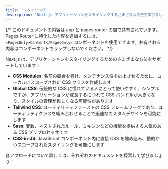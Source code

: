 ```yaml
---
title: 'スタイリング'
description: 'Next.js アプリケーションをスタイリングするさまざまな方法を学びましょう。'
---
```


{/* このドキュメントの内容は app と pages router の間で共有されています。Pages Router に特化した内容を追加するには、`<PagesOnly>Content</PagesOnly>` コンポーネントを使用できます。共有される内容はコンポーネントでラップしないでください。 */}

Next.js は、アプリケーションをスタイリングするためのさまざまな方法をサポートしています：

- **CSS Modules**: 名前の競合を避け、メンテナンス性を向上させるために、ローカルにスコープされた CSS クラスを作成します
- **Global CSS**: 伝統的な CSS に慣れている人にとって使いやすく、シンプルですが、アプリケーションが成長するにつれて CSS バンドルが大きくなり、スタイルの管理が難しくなる可能性があります
- **Tailwind CSS**: ユーティリティファーストの CSS フレームワークであり、ユーティリティクラスを組み合わせることで迅速なカスタムデザインを可能にします
- **Sass**: 変数、ネストされたルール、ミキシンなどの機能を提供する人気のある CSS プリプロセッサです
- **CSS-in-JS**: JavaScript コンポーネント内に直接 CSS を埋め込み、動的かつスコープされたスタイリングを可能にします

各アプローチについて詳しくは、それぞれのドキュメントを探索して学びましょう：